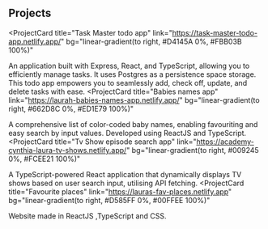 ## Projects

<ProjectCard
  title="Task Master todo app"
  link="https://task-master-todo-app.netlify.app/"
  bg="linear-gradient(to right, #D4145A 0%, #FBB03B 100%)"
>
  An application built with Express, React, and TypeScript, allowing you to
  efficiently manage tasks. It uses Postgres as a persistence space storage.
  This todo app empowers you to seamlessly add, check off, update, and delete
  tasks with ease.
</ProjectCard>
<ProjectCard
  title="Babies names app"
  link="https://laurah-babies-names-app.netlify.app/"
  bg="linear-gradient(to right, #662D8C 0%, #ED1E79 100%)"
>
  A comprehensive list of color-coded baby names, enabling favouriting and easy
  search by input values. Developed using ReactJS and TypeScript.
</ProjectCard>
<ProjectCard
  title="Tv Show episode search app"
  link="https://academy-cynthia-laura-tv-shows.netlify.app/"
  bg="linear-gradient(to right, #009245 0%, #FCEE21 100%)"
>
  A TypeScript-powered React application that dynamically displays TV shows
  based on user search input, utilising API fetching.
</ProjectCard>
<ProjectCard
  title="Favourite places"
  link="https://lauras-fav-places.netlify.app"
  bg="linear-gradient(to right, #D585FF 0%, #00FFEE 100%)"
>
  Website made in ReactJS ,TypeScript and CSS.
</ProjectCard>
